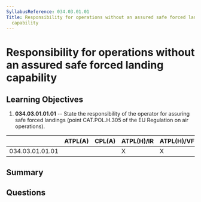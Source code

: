```yaml
---
SyllabusReference: 034.03.01.01
Title: Responsibility for operations without an assured safe forced landing
  capability
---
```


# Responsibility for operations without an assured safe forced landing capability

## Learning Objectives

1. **034.03.01.01.01** -- State the responsibility of the operator for assuring
   safe forced landings (point CAT.POL.H.305 of the EU Regulation on air
   operations).

|                 | ATPL(A) | CPL(A) | ATPL(H)/IR | ATPL(H)/VFR | CPL(H) | IR  | CBIR(A) |
| --------------- | ------- | ------ | ---------- | ----------- | ------ | --- | ------- |
| 034.03.01.01.01 |         |        | X          | X           |        |     |         |

## Summary

## Questions
